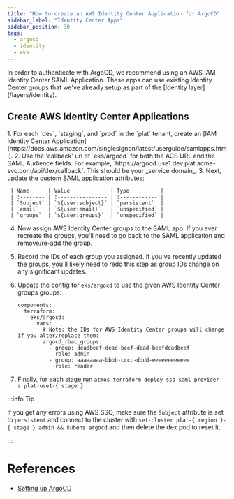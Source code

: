 ```yaml
---
title: "How to create an AWS Identity Center Application for ArgoCD"
sidebar_label: "Identity Center Apps"
sidebar_position: 30
tags:
  - argocd
  - identity
  - eks
---
```


<Intro>
  In order to authenticate with ArgoCD, we recommend using an AWS IAM Identity Center SAML Application. These apps can use existing Identity Center groups that we've already setup as part of the [Identity layer](/layers/identity).
</Intro>

## Create AWS Identity Center Applications

<Steps>
  1. For each `dev`, `staging`, and `prod` in the `plat` tenant, create an [IAM Identity Center Application](https://docs.aws.amazon.com/singlesignon/latest/userguide/samlapps.html).
  2. Use the 'callback' url of `eks/argocd` for both the ACS URL and the SAML Audience fields. For example, `https://argocd.use1.dev.plat.acme-svc.com/api/dex/callback`. This should be your _service domain_.
  3. Next, update the custom SAML application attributes:

     | Name      | Value             | Type          |
     | :-------- | :---------------- | :------------ |
     | `Subject` | `${user:subject}` | `persistent`  |
     | `email`   | `${user:email}`   | `unspecified` |
     | `groups`  | `${user:groups}`  | `unspecified` |

  4. Now assign AWS Identity Center groups to the SAML app. If you ever recreate the groups, you'll need to go back to the SAML application and remove/re-add the group.
  5. Record the IDs of each group you assigned. If you've recently updated the groups, you'll likely need to redo this step as group IDs change on any significant updates.
  6. Update the config for `eks/argocd` to use the given AWS Identity Center groups groups:

      ```console
      components:
        terraform:
          eks/argocd:
            vars:
              # Note: the IDs for AWS Identity Center groups will change if you alter/replace them:
              argocd_rbac_groups:
                - group: deadbeef-dead-beef-dead-beefdeadbeef
                  role: admin
                - group: aaaaaaaa-bbbb-cccc-dddd-eeeeeeeeeeee
                  role: reader
      ```

  7. Finally, for each stage run `atmos terraform deploy sso-saml-provider -s plat-use1-{ stage }`

</Steps>

:::info Tip

If you get any errors using AWS SSO, make sure the `Subject` attribute is set to `persistent` and connect to the cluster with `set-cluster plat-{ region }-{ stage } admin && kubens argocd` and then delete the dex pod to reset it.

:::

# References
- [Setting up ArgoCD](/layers/software-delivery/eks-argocd/setup/)
